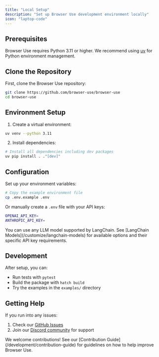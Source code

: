 ```yaml
---
title: "Local Setup"
description: "Set up Browser Use development environment locally"
icon: "laptop-code"
---
```


## Prerequisites

Browser Use requires Python 3.11 or higher. We recommend using [uv](https://docs.astral.sh/uv/) for Python environment management.

## Clone the Repository

First, clone the Browser Use repository:

```bash
git clone https://github.com/browser-use/browser-use
cd browser-use
```

## Environment Setup

1. Create a virtual environment:

```bash
uv venv --python 3.11
```

2. Install dependencies:

```bash
# Install all dependencies including dev packages
uv pip install . ."[dev]"
```

## Configuration

Set up your environment variables:

```bash
# Copy the example environment file
cp .env.example .env
```

Or manually create a `.env` file with your API keys:

```bash .env
OPENAI_API_KEY=
ANTHROPIC_API_KEY=
```

<Note>
  You can use any LLM model supported by LangChain. See [LangChain
  Models](/customize/langchain-models) for available options and their specific
  API key requirements.
</Note>

## Development

After setup, you can:

- Run tests with `pytest`
- Build the package with `hatch build`
- Try the examples in the `examples/` directory

## Getting Help

If you run into any issues:

1. Check our [GitHub Issues](https://github.com/browser-use/browser-use/issues)
2. Join our [Discord community](https://link.browser-use.com/discord) for support

<Note>
  We welcome contributions! See our [Contribution
  Guide](/development/contribution-guide) for guidelines on how to help improve
  Browser Use.
</Note>
